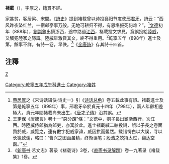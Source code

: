 '''褚載'''（{{bd|?||?|}}），字厚之，籍貫不詳。

家甚贫，客居梁、宋間。《[[詩史|詩史]]》提到褚載曾以诗投襄阳节度使[[邢君牙|邢君牙]]，詩云：“西风昨夜坠红兰，一宿邮亭事万般。无地可耕归不得，有恩堪报死何难？”，<ref>[[蔡居厚|蔡居厚]]之《宋诗话辑佚·诗史一》引《[[诗话总龟|诗话总龟]]》卷五載此事有誤。褚載進士及第是乾寧五年（898年）事，邢君牙卒於貞元十四年（798年），兩人年齡相差極大，貞元年間褚載尚未出生，《[[唐才子傳|唐才子傳]]》沿其誤。</ref>[[文德_(唐朝)|文德]]初年（888年），[[劉崇龜|劉崇龜]]出鎮浙西，途中路過[[江西|江西]]，褚載投文求見，竟誤投給[[陸威|陸威]]，又觸犯陸家之隱諱。陸威雖激賞其文，終不得重用。<ref>[[王定保|王定保]]《[[唐摭言|唐摭言]]》卷十一“惡分疎”條：“文徳中，劉子長出鎮浙西行，次江西。時陸威侍郎猶為郎吏，亦寓於此。進士禇載緘二軸投謁，誤以子長之卷面贄於威，威覽之，連有數字犯威家諱，威因拱而矍然。载错愕白以大误，寻以长笺致谢，略曰：‘曹兴之图画虽精，终惭误笔；殷浩之兢持太过，翻达空函。’”</ref>[[乾寧|乾寧]]五年（898年）進士及第。餘事不詳。有詩一卷，早佚。<ref>《[[新唐书|新唐书]]·艺文志》著录《褚载诗》3卷，《[[直斋书录解题|直斋书录解题]]》卷一九著录《褚载集》1卷。</ref>《[[全唐詩|全唐詩]]》存其詩十四首。

==注釋==
{{reflist}}
[[category:唐朝詩人|Z]]
[[Category:乾寧五年戊午科進士|Category:乾寧五年戊午科進士]]
[[Category:褚姓|Category:褚姓]]